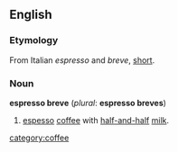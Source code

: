 ==English==
===Etymology===
From Italian ''espresso'' and ''breve'', [[short]].
===Noun===
'''espresso breve''' (''plural'': '''espresso breves''')
# [[espesso]] [[coffee]] with [[half-and-half]] [[milk]].

[[category:coffee]]